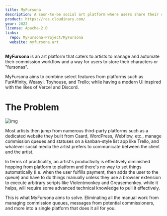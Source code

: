 ```yaml
---
title: MyFursona
description: A soon-to-be social art platform where users share their characters, commission from artists, purchase adoptables, and much more!
product: https://res.cloudinary.com/
year: 2022
license: Apache-2.0
links:
  repo: MyFursona-Project/MyFursona
  website: myfursona.art
---
```


**MyFursona** is an art platform that caters to artists to manage and automate their commission workflow and a way for users to store their characters or "fursonas".

MyFursona aims to combine select features from platforms such as FurAffinity, Weasyl, Toyhouse, and Trello; while having a modern UI inspired with the likes of Vercel and Discord.

# The Problem

![img]()

Most artists then jump from numerous third-party platforms such as a dedicated website they built from Caard, WordPress, Webflow, etc., manage commission queues and statuses on a kanban-style list app like Trello, and whatever social media the artist prefers to communicate between the client and the artist.

In terms of practicality, an artist's productivity is effectively diminished hopping from platform to platform and there's no way to set things automatically (i.e. when the user fulfills payment, then adds the user to the queue) and have to do things manually unless they use a browser extension to execute arbitrary scripts like Violentmonkey and Greasemonkey. while it helps, will require some advanced technical knowledge to pull it effectively.

This is what MyFursona aims to solve. Eliminating all the manual work from managing commission queues, messages from potential commissioners, and more into a single platform that does it all for you.
